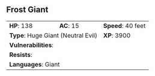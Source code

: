 ## Frost Giant {#monster-frost-giant}

```{=html}
<table class="table table-striped">
    <tbody>
        <tr>                    
            <td><b>HP</b>: 138</td>
            <td><b>AC</b>: 15</td>
            <td><b>Speed</b>: 40 feet</td>
        </tr>
        <tr>
            <td colspan="2"><b>Type</b>: Huge Giant (Neutral Evil)</td>
            <td><b>XP</b>: 3900</td>
        </tr>
        <tr>
            <td colspan="3"><b>Vulnerabilities</b>: </td>
        </tr>
        <tr>
            <td colspan="3"><b>Resists</b>: </td>
        </tr>
        <tr>
            <td colspan="3"><b>Languages</b>: Giant</td>
        </tr>
    </tbody>
</table>
```